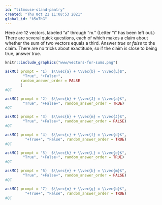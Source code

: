 ```yaml
---
id: "titmouse-stand-pantry"
created: "Thu Oct 21 11:08:53 2021"
global_id: "k5u7hG"
---
```


Here are 12 vectors, labeled "a" through "m." (Letter "i" has been left out.) There are several quick questions, each of which makes a claim about whether the sum of two vectors equals a third. Answer *true* or *false* to the claim. There are no tricks about exactitude, so if the claim is close to being true, answer true.

```r
knitr::include_graphics("www/vectors-for-sums.png")
```

```r
askMC( prompt = "1)  $\\vec{a} + \\vec{b} = \\vec{L}$", 
        "True", "+False+", 
       random_answer_order = FALSE
       )
#QC
```

```r
askMC( prompt = "2)  $\\vec{b} + \\vec{J} = \\vec{a}$", 
        "True", "+False+", random_answer_order = TRUE)
#QC
```

```r
askMC( prompt = "3)  $\\vec{b} + \\vec{m} = \\vec{J}$", 
        "True", "+False+", random_answer_order = FALSE)
#QC
```

```r
askMC( prompt = "4)  $\\vec{c} + \\vec{f} = \\vec{d}$", 
         "+True+", "False", random_answer_order = TRUE)
#QC
```

```r
askMC( prompt = "5)  $\\vec{k} + \\vec{L} = \\vec{e}$", 
        "True", "+False+", random_answer_order = TRUE)
#QC
```

```r
askMC( prompt = "6)  $\\vec{e} + \\vec{b} = \\vec{m}$", 
        "True", "+False+", random_answer_order = FALSE)
#QC
```

```r
askMC( prompt = "7)  $\\vec{m} + \\vec{g} = \\vec{b}$", 
         "+True+", "False", random_answer_order = TRUE)
#QC
```

